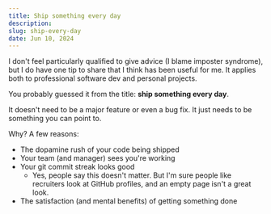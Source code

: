 ```yaml
---
title: Ship something every day
description:
slug: ship-every-day
date: Jun 10, 2024
---
```


I don't feel particularly qualified to give advice (I blame imposter syndrome),
but I do have one tip to share that I think has been useful for me.
It applies both to professional software dev and personal projects.

You probably guessed it from the title: **ship something every day**.

It doesn't need to be a major feature or even a bug fix. It just needs to be something you can
point to. 

Why? A few reasons:

- The dopamine rush of your code being shipped
- Your team (and manager) sees you're working
- Your git commit streak looks good
  - Yes, people say this doesn't matter. But I'm sure people like recruiters look at GitHub profiles, and an empty page isn't a great look.
- The satisfaction (and mental benefits) of getting something done
